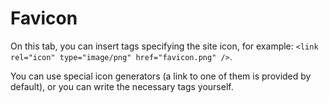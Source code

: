 # Favicon

On this tab, you can insert tags specifying the site icon, for example: `<link rel="icon" type="image/png" href="favicon.png" />`.

You can use special icon generators (a link to one of them is provided by default), or you can write the necessary tags yourself.
